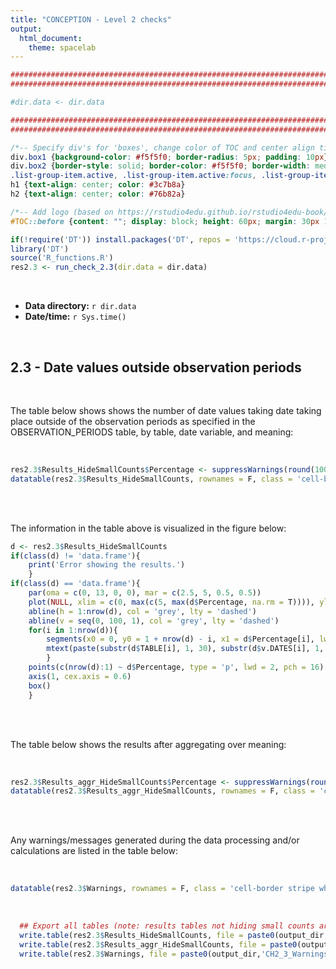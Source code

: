 ```yaml
---
title: "CONCEPTION - Level 2 checks"
output: 
  html_document:
    theme: spacelab
---
```


```r
######################################################################################################
######################################################################################################

#dir.data <- dir.data

######################################################################################################
######################################################################################################
```


```css
/*-- Specify div's for 'boxes', change color of TOC and center align titles: --*/
div.box1 {background-color: #f5f5f0; border-radius: 5px; padding: 10px}
div.box2 {border-style: solid; border-color: #f5f5f0; border-width: medium; border-radius: 5px; padding: 10px}
.list-group-item.active, .list-group-item.active:focus, .list-group-item.active:hover {background-color: #76b82a; border-color: #76b82a}
h1 {text-align: center; color: #3c7b8a}
h2 {text-align: center; color: #76b82a}

/*-- Add logo (based on https://rstudio4edu.github.io/rstudio4edu-book/rmd-fancy.html): --*/
#TOC::before {content: ""; display: block; height: 60px; margin: 30px 10px 30px; background-image: url("conception_logo.png"); background-size: contain; background-position: center center; background-repeat: no-repeat}
```

```r
if(!require('DT')) install.packages('DT', repos = 'https://cloud.r-project.org')
library('DT')
source('R_functions.R')
res2.3 <- run_check_2.3(dir.data = dir.data)
```

<br>

<div class = 'box1'>
 - **Data directory:** `r dir.data`
 - **Date/time:** `r Sys.time()`
</div>

<br>


<div class = 'box2'>

## 2.3 - Date values outside observation periods

<br>

The table below shows shows the number of date values taking date taking place outside of the observation periods as specified in the OBSERVATION_PERIODS table, by table, date variable, and meaning:

<br>

```r
res2.3$Results_HideSmallCounts$Percentage <- suppressWarnings(round(100 * as.numeric(res2.3$Results_HideSmallCounts$Issues) / as.numeric(res2.3$Results_HideSmallCounts$Total), 3))
datatable(res2.3$Results_HideSmallCounts, rownames = F, class = 'cell-border stripe white-space: nowrap', options = list(scrollX = TRUE, pageLength = 10))
```

<br>
<br>

The information in the table above is visualized in the figure below:

```r
d <- res2.3$Results_HideSmallCounts
if(class(d) != 'data.frame'){
	print('Error showing the results.')
	}
if(class(d) == 'data.frame'){
	par(oma = c(0, 13, 0, 0), mar = c(2.5, 5, 0.5, 0.5))
	plot(NULL, xlim = c(0, max(c(5, max(d$Percentage, na.rm = T)))), ylim = c(0.5, nrow(d) + 0.5), yaxs = 'i', axes = F, ylab = '', xlab = '', main = '')
	abline(h = 1:nrow(d), col = 'grey', lty = 'dashed')
	abline(v = seq(0, 100, 1), col = 'grey', lty = 'dashed')
	for(i in 1:nrow(d)){
		segments(x0 = 0, y0 = 1 + nrow(d) - i, x1 = d$Percentage[i], lwd = 2)
		mtext(paste(substr(d$TABLE[i], 1, 30), substr(d$v.DATES[i], 1, 30), substr(d$Meaning[i], 1, 30), sep = '; '), at = 1 + nrow(d) - i, side = 2, las = 1, line = 1, cex = 0.6, adj = 1)
		}
	points(c(nrow(d):1) ~ d$Percentage, type = 'p', lwd = 2, pch = 16)
	axis(1, cex.axis = 0.6)
	box()
	}
```

<br>
<br>

The table below shows the results after aggregating over meaning:

<br>

```r
res2.3$Results_aggr_HideSmallCounts$Percentage <- suppressWarnings(round(100 * as.numeric(res2.3$Results_aggr_HideSmallCounts$Issues) / as.numeric(res2.3$Results_aggr_HideSmallCounts$Total), 3))
datatable(res2.3$Results_aggr_HideSmallCounts, rownames = F, class = 'cell-border stripe white-space: nowrap', options = list(scrollX = TRUE, pageLength = 10))
```

<br>
<br>

Any warnings/messages generated during the data processing and/or calculations are listed in the table below:

<br>

```r
datatable(res2.3$Warnings, rownames = F, class = 'cell-border stripe white-space: nowrap', options = list(scrollX = TRUE, pageLength = 10))
```

<br>

```r
  ## Export all tables (note: results tables not hiding small counts are not exported, but could be added here if needed)
  write.table(res2.3$Results_HideSmallCounts, file = paste0(output_dir,'CH2_3_Results_HideSmallCounts.csv'), sep = ',', row.names = F)
  write.table(res2.3$Results_aggr_HideSmallCounts, file = paste0(output_dir,'CH2_3_Results_aggr_HideSmallCounts.csv'), sep = ',', row.names = F)
  write.table(res2.3$Warnings, file = paste0(output_dir,'CH2_3_Warnings.csv'), sep = ',', row.names = F)
```














